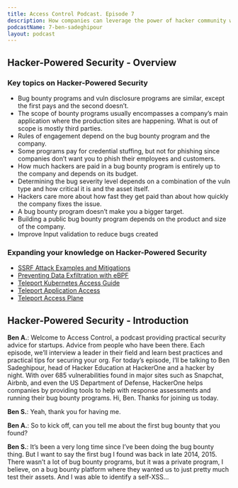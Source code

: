 ```yaml
---
title: Access Control Podcast. Episode 7
description: How companies can leverage the power of hacker community with bug bounties with Ben Sadeghipour.
podcastName: 7-ben-sadeghipour
layout: podcast
---
```


## Hacker-Powered Security - Overview
### Key topics on Hacker-Powered Security
- Bug bounty programs and vuln disclosure programs are similar, except the first pays and the second doesn’t.
- The scope of bounty programs usually encompasses a company’s main application where the production sites are happening. What is out of scope is mostly third parties.
- Rules of engagement depend on the bug bounty program and the company.
- Some programs pay for credential stuffing, but not for phishing since companies don’t want you to phish their employees and customers.
- How much hackers are paid in a bug bounty program is entirely up to the company and depends on its budget.
- Determining the bug severity level depends on a combination of the vuln type and how critical it is and the asset itself.
- Hackers care more about how fast they get paid than about how quickly the company fixes the issue.
- A bug bounty program doesn’t make you a bigger target.
- Building a public bug bounty program depends on the product and size of the company.
- Improve Input validation to reduce bugs created

### Expanding your knowledge on Hacker-Powered Security
- [SSRF Attack Examples and Mitigations](/blog/ssrf-attacks/)
- [Preventing Data Exfiltration with eBPF](https://goteleport.com/blog/preventing-data-exfiltration-with-ebpf/)
- [Teleport Kubernetes Access Guide](/docs/kubernetes-access/introduction/)
- [Teleport Application Access](/application-access/)
- [Teleport Access Plane](/)

## Hacker-Powered Security - Introduction
**Ben A.**: Welcome to Access Control, a podcast providing practical security advice for startups. Advice from people who have been there. Each episode, we’ll interview a leader in their field and learn best practices and practical tips for securing your org. For today’s episode, I’ll be talking to Ben Sadeghipour, head of Hacker Education at HackerOne and a hacker by night. With over 685 vulnerabilities found in major sites such as Snapchat, Airbnb, and even the US Department of Defense, HackerOne helps companies by providing tools to help with response assessments and running their bug bounty programs. Hi, Ben. Thanks for joining us today.

**Ben S.**: Yeah, thank you for having me.

**Ben A.**: So to kick off, can you tell me about the first bug bounty that you found?

**Ben S.**: It’s been a very long time since I’ve been doing the bug bounty thing. But I want to say the first bug I found was back in late 2014, 2015. There wasn’t a lot of bug bounty programs, but it was a private program, I believe, on a bug bounty platform where they wanted us to just pretty much test their assets. And I was able to identify a self-XSS...
